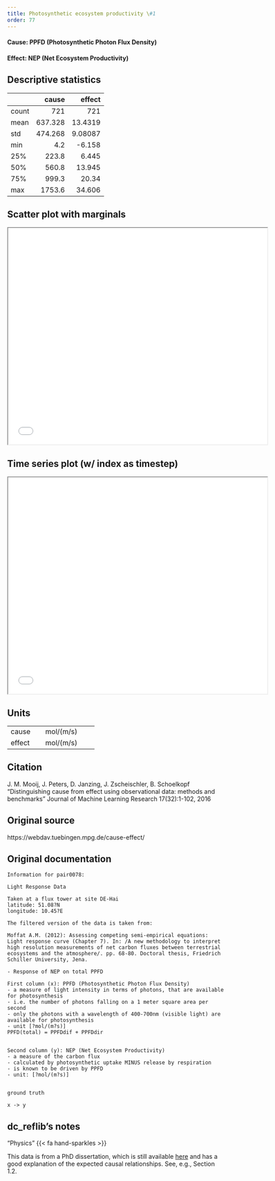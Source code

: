 ```yaml
---
title: Photosynthetic ecosystem productivity \#1
order: 77
---
```


#### **Cause**: PPFD (Photosynthetic Photon Flux Density)
#### **Effect**: NEP (Net Ecosystem Productivity)

## Descriptive statistics
|       |    cause |    effect |
|:------|---------:|----------:|
| count |  721     | 721       |
| mean  |  637.328 |  13.4319  |
| std   |  474.268 |   9.08087 |
| min   |    4.2   |  -6.158   |
| 25%   |  223.8   |   6.445   |
| 50%   |  560.8   |  13.945   |
| 75%   |  999.3   |  20.34    |
| max   | 1753.6   |  34.606   |

## Scatter plot with marginals

```{=html}
<iframe width=600 height=500 src="plots/scatter_0078.html"></iframe>
```

## Time series plot (w/ index as timestep)

```{=html}
<iframe width=600 height=500 src="plots/series_0078.html"></iframe>
```

## Units
+----------+-----------------+
| cause    | mol/(m/s)       |
+----------+-----------------+
| effect   | mol/(m/s)       |
+----------+-----------------+


## Citation
J. M. Mooij, J. Peters, D. Janzing, J. Zscheischler, B. Schoelkopf
"Distinguishing cause from effect using observational data: methods and benchmarks"
Journal of Machine Learning Research 17(32):1-102, 2016

## Original source
https://webdav.tuebingen.mpg.de/cause-effect/

## Original documentation
```
Information for pair0078:

Light Response Data

Taken at a flux tower at site DE-Hai
latitude: 51.08?N
longitude: 10.45?E

The filtered version of the data is taken from:

Moffat A.M. (2012): Assessing competing semi-empirical equations:
Light response curve (Chapter 7). In: /A new methodology to interpret
high resolution measurements of net carbon fluxes between terrestrial
ecosystems and the atmosphere/. pp. 68-80. Doctoral thesis, Friedrich
Schiller University, Jena.

- Response of NEP on total PPFD

First column (x): PPFD (Photosynthetic Photon Flux Density)
- a measure of light intensity in terms of photons, that are available for photosynthesis
- i.e. the number of photons falling on a 1 meter square area per second
- only the photons with a wavelength of 400-700nm (visible light) are available for photosynthesis
- unit [?mol/(m?s)]
PPFD(total) = PPFDdif + PPFDdir


Second column (y): NEP (Net Ecosystem Productivity)
- a measure of the carbon flux
- calculated by photosynthetic uptake MINUS release by respiration
- is known to be driven by PPFD
- unit: [?mol/(m?s)]


ground truth

x -> y
```

## dc_reflib's notes
::: {.callout-note title="Operational Causality"}
"Physics" {{< fa hand-sparkles >}} 

This data is from a PhD dissertation, which is still available [here](https://www.semanticscholar.org/paper/A-new-methodology-to-interpret-high-resolution-of-Moffat-Maria/87dfa660a3f6fe5ccb67d012e58c36d94904c7ed) and has a good explanation of the expected causal relationships. See, e.g., Section 1.2.
:::